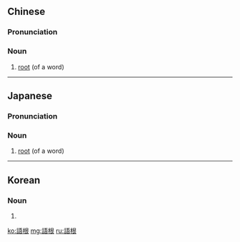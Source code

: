 {{also|语根}}
==Chinese==
{{zh-forms|s=语根}}

===Pronunciation===
{{zh-pron
|m=yǔgēn
|c=jyu5 gan1
|cat=n
}}

===Noun===
{{zh-noun}}

# [[root]] (of a word)

{{zh-cat|Linguistics}}

----

==Japanese==
{{ja-kanjitab|ご|こん|yomi=o}}

===Pronunciation===
{{ja-pron|ごこん|y=o}}

===Noun===
{{ja-noun|ごこん}}

# [[root]] (of a word)

----

==Korean==
{{ko-hanjatab}}

===Noun===
{{ko-noun|hj|hangeul=어근}}

# {{hanja form of|어근|[[root]] (of a word)}}

[[ko:語根]]
[[mg:語根]]
[[ru:語根]]